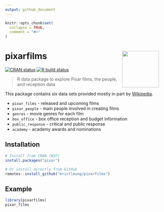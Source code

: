 ```yaml
---
output: github_document
---
```

<!-- README.md is generated from README.Rmd. Please edit that file -->

```r
knitr::opts_chunk$set(
  collapse = TRUE,
  comment = "#>"
)
```

# pixarfilms <img src="man/figures/logo.png" align="right" alt="" width="120" />

<!-- badges: start -->
[![CRAN status](https://www.r-pkg.org/badges/version/pixarfilms)](https://CRAN.R-project.org/package=pixarfilms)
[![R build status](https://github.com/erictleung/pixarfilms/workflows/R-CMD-check/badge.svg)](https://github.com/erictleung/pixarfilms/actions)
<!-- badges: end -->

> R data package to explore Pixar films, the people, and reception data

This package contains six data sets provided mostly in part by 
[Wikipedia](https://en.wikipedia.org/wiki/List_of_Pixar_films).

- `pixar_films` - released and upcoming films
- `pixar_people` - main people involved in creating films
- `genres` - movie genres for each film
- `box_office` - box office reception and budget information
- `public_response` - critical and public response
- `academy` - academy awards and nominations

## Installation

```r
# Install from CRAN (WIP)
install.packages("pixar")

# Or install directly from GitHub
remotes::install_github("erictleung/pixarfilms")
```

## Example

```r
library(pixarfilms)
pixar_films
```

